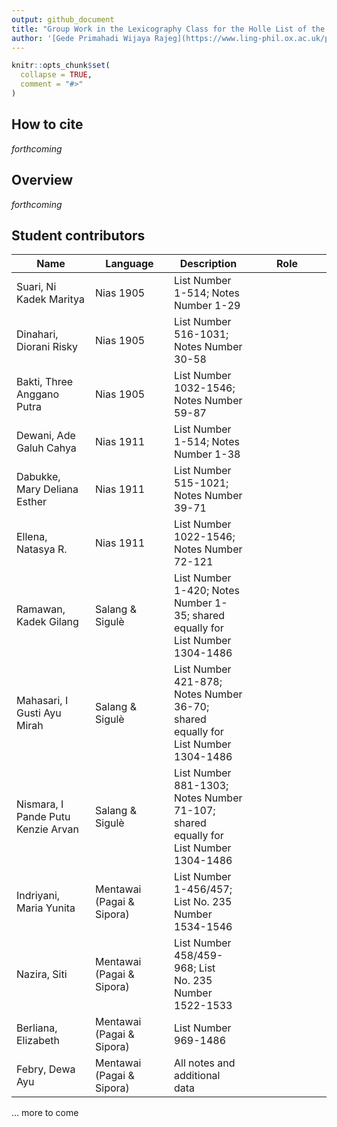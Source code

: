```yaml
---
output: github_document
title: "Group Work in the Lexicography Class for the Holle List of the Barrier Islands Languages of Indonesia"
author: '[Gede Primahadi Wijaya Rajeg](https://www.ling-phil.ox.ac.uk/people/gede-rajeg) <a itemprop="sameAs" content="https://orcid.org/0000-0002-2047-8621" href="https://orcid.org/0000-0002-2047-8621" target="orcid.widget" rel="noopener noreferrer" style="vertical-align:top;"><img src="https://orcid.org/sites/default/files/images/orcid_16x16.png" style="width:1em;margin-right:.5em;" alt="ORCID iD icon"></a> & [I Wayan Arka](https://researchers.anu.edu.au/researchers/arka-iww) <a itemprop="sameAs" content="https://orcid.org/0000-0002-2819-6186" href="https://orcid.org/0000-0002-2819-6186" target="orcid.widget" rel="noopener noreferrer" style="vertical-align:top;"><img src="https://orcid.org/sites/default/files/images/orcid_16x16.png" style="width:1em;margin-right:.5em;" alt="ORCID iD icon"></a>'
---
```


<!-- README.md is generated from README.Rmd. Please edit that file -->

```r
knitr::opts_chunk$set(
  collapse = TRUE,
  comment = "#>"
)
```

<!-- badges: start -->
<!-- badges: end -->

## How to cite

*forthcoming*

## Overview

*forthcoming*

## Student contributors

Name | Language | Description | Role
--- | --- | --- | ---
Suari, Ni Kadek Maritya | Nias 1905 | List Number 1-514; Notes Number 1-29 |
Dinahari, Diorani Risky | Nias 1905 | List Number 516-1031; Notes Number 30-58 |
Bakti, Three Anggano Putra | Nias 1905 | List Number 1032-1546; Notes Number 59-87 |
Dewani, Ade Galuh Cahya | Nias 1911 | List Number 1-514; Notes Number 1-38 |
Dabukke, Mary Deliana Esther | Nias 1911 | List Number 515-1021; Notes Number 39-71 |
Ellena, Natasya R. | Nias 1911 | List Number 1022-1546; Notes Number 72-121 |
Ramawan, Kadek Gilang | Salang & Sigulè | List Number 1-420; Notes Number 1-35; shared equally for List Number 1304-1486 |
Mahasari, I Gusti Ayu Mirah | Salang & Sigulè | List Number 421-878; Notes Number 36-70; shared equally for List Number 1304-1486 |
Nismara, I Pande Putu Kenzie Arvan | Salang & Sigulè | List Number 881-1303; Notes Number 71-107; shared equally for List Number 1304-1486 |
Indriyani, Maria Yunita | Mentawai (Pagai & Sipora) | List Number 1-456/457; List No. 235 Number 1534-1546 |
Nazira, Siti | Mentawai (Pagai & Sipora) | List Number 458/459-968; List No. 235 Number 1522-1533 |
Berliana, Elizabeth | Mentawai (Pagai & Sipora) | List Number 969-1486 |
Febry, Dewa Ayu | Mentawai (Pagai & Sipora) | All notes and additional data |

... more to come

